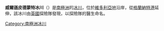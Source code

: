 {{coord|77|15|S|163|10|E|display=title}}

'''威爾遜皮德蒙特冰川'''（{{lang-en|Wilson Piedmont Glacier}}）是[[南極洲|南極洲]]的[[冰川|冰川]]，位於[[維多利亞地|維多利亞地]]沿岸，從[[格蘭納特港|格蘭納特港]]延伸，該冰川由[[英國|英國]]探險隊發現，以探險隊的醫生命名。

{{DEFAULTSORT:Wilson Piedmont Glacier}}
[[Category:南極洲冰川|Category:南極洲冰川]]


{{ScottCoast-geo-stub}}